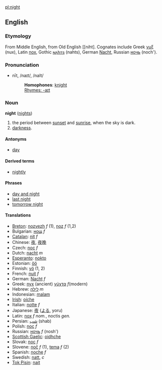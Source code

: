 [[pl:night]]
==English==
===Etymology===
From Middle English, from Old English [[niht]. Cognates include Greek [[νυξ]] (nux), Latin [[nox]], Gothic [[𐌽𐌰𐌷𐍄𐍃]] (nahts), German [[Nacht]], Russian [[ночь]] (noch').
===Pronunciation===
*nīt, /naɪt/, /naIt/
*:'''Homophones''': [[knight]]
*:[[Rhymes:English:-aɪt|Rhymes: -aɪt]]

===Noun===
'''night''' ([[nights]])

#the period between [[sunset]] and [[sunrise]], when the sky is dark.
#[[darkness]].

====Antonyms====
*[[day]]

==== Derived terms ====
*[[nightly]]

==== Phrases ====
*[[day and night]]
*[[last night]]
*[[tomorrow night]]

====Translations====
*[[Breton]]: [[nozvezh]] ''f'' (1), [[noz]] ''f'' (1,2)
*Bulgarian: [[нощ]] ''f''
*[[Catalan]]: [[nit]] ''f''
*Chinese: [[夜]], [[夜晚]]
*Czech: [[noc]] ''f''
*Dutch: [[nacht]] ''m''
*[[Esperanto]]: [[nokto]]
*Estonian: [[öö]]
*Finnish: [[yö]] (1, 2)
*French: [[nuit]] ''f''
*German: [[Nacht]] ''f''
*Greek: [[nyx]] (ancient) [[νύχτα]] ''f''(modern)
*Hebrew: [[לילה]] ''m''
*Indonesian: [[malam]]
*[[Irish]]: [[oíche]]
*Italian: [[notte]] ''f''
*Japanese: [[夜]] ([[よる]], yoru)
*Latin: [[nox]] ''f nom.'', noctis ''gen.''
*Persian: [[شب]] (shab)
*Polish: [[noc]] ''f''
*Russian: [[ночь]] ''f'' (nosh')
*[[Scottish Gaelic]]: [[oidhche]]
*Slovak: [[noc]] ''f''
*Slovene: [[noč]] ''f'' (1), [[tema]] ''f'' (2)
*Spanish: [[noche]] ''f''
*Swedish: [[natt]], ''c''
*[[Tok Pisin]]: [[nait]]